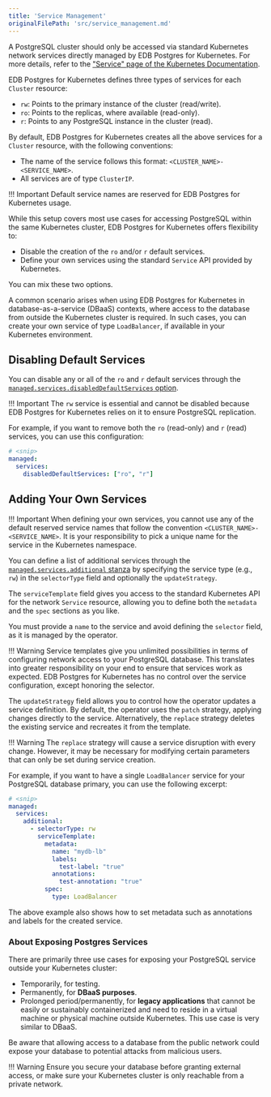 ```yaml
---
title: 'Service Management'
originalFilePath: 'src/service_management.md'
---
```




A PostgreSQL cluster should only be accessed via standard Kubernetes network
services directly managed by EDB Postgres for Kubernetes. For more details, refer to the
["Service" page of the Kubernetes Documentation](https://kubernetes.io/docs/concepts/services-networking/service/#virtual-ips-and-service-proxies).

EDB Postgres for Kubernetes defines three types of services for each `Cluster` resource:

-   `rw`: Points to the primary instance of the cluster (read/write).
-   `ro`: Points to the replicas, where available (read-only).
-   `r`: Points to any PostgreSQL instance in the cluster (read).

By default, EDB Postgres for Kubernetes creates all the above services for a `Cluster`
resource, with the following conventions:

-   The name of the service follows this format: `<CLUSTER_NAME>-<SERVICE_NAME>`.
-   All services are of type `ClusterIP`.

!!! Important
    Default service names are reserved for EDB Postgres for Kubernetes usage.

While this setup covers most use cases for accessing PostgreSQL within the same
Kubernetes cluster, EDB Postgres for Kubernetes offers flexibility to:

-   Disable the creation of the `ro` and/or `r` default services.
-   Define your own services using the standard `Service` API provided by
    Kubernetes.

You can mix these two options.

A common scenario arises when using EDB Postgres for Kubernetes in database-as-a-service
(DBaaS) contexts, where access to the database from outside the Kubernetes
cluster is required. In such cases, you can create your own service of type
`LoadBalancer`, if available in your Kubernetes environment.

## Disabling Default Services

You can disable any or all of the `ro` and `r` default services through the
[`managed.services.disabledDefaultServices` option](pg4k.v1.md#postgresql-k8s-enterprisedb-io-v1-ManagedServices).

!!! Important
    The `rw` service is essential and cannot be disabled because EDB Postgres for Kubernetes
    relies on it to ensure PostgreSQL replication.

For example, if you want to remove both the `ro` (read-only) and `r` (read)
services, you can use this configuration:

```yaml
# <snip>
managed:
  services:
    disabledDefaultServices: ["ro", "r"]
```

## Adding Your Own Services

!!! Important
    When defining your own services, you cannot use any of the default reserved
    service names that follow the convention `<CLUSTER_NAME>-<SERVICE_NAME>`. It is
    your responsibility to pick a unique name for the service in the Kubernetes
    namespace.

You can define a list of additional services through the
[`managed.services.additional` stanza](pg4k.v1.md#postgresql-k8s-enterprisedb-io-v1-ManagedService)
by specifying the service type (e.g., `rw`) in the `selectorType` field
and optionally the `updateStrategy`.

The `serviceTemplate` field gives you access to the standard Kubernetes API for
the network `Service` resource, allowing you to define both the `metadata` and
the `spec` sections as you like.

You must provide a `name` to the service and avoid defining the `selector`
field, as it is managed by the operator.

!!! Warning
    Service templates give you unlimited possibilities in terms of configuring
    network access to your PostgreSQL database. This translates into greater
    responsibility on your end to ensure that services work as expected.
    EDB Postgres for Kubernetes has no control over the service configuration, except honoring
    the selector.

The `updateStrategy` field allows you to control how the operator
updates a service definition. By default, the operator uses the `patch`
strategy, applying changes directly to the service.
Alternatively, the `replace` strategy deletes the existing service and
recreates it from the template.

!!! Warning
    The `replace` strategy will cause a service disruption with every
    change.  However, it may be necessary for modifying certain
    parameters that can only be set during service creation.

For example, if you want to have a single `LoadBalancer` service for your
PostgreSQL database primary, you can use the following excerpt:

```yaml
# <snip>
managed:
  services:
    additional:
      - selectorType: rw
        serviceTemplate:
          metadata:
            name: "mydb-lb"
            labels:
              test-label: "true"
            annotations:
              test-annotation: "true"
          spec:
            type: LoadBalancer
```

The above example also shows how to set metadata such as annotations and labels
for the created service.

### About Exposing Postgres Services

There are primarily three use cases for exposing your PostgreSQL service
outside your Kubernetes cluster:

-   Temporarily, for testing.
-   Permanently, for **DBaaS purposes**.
-   Prolonged period/permanently, for **legacy applications** that cannot be
      easily or sustainably containerized and need to reside in a virtual machine
    or physical machine outside Kubernetes. This use case is very similar to DBaaS.

Be aware that allowing access to a database from the public network could
expose your database to potential attacks from malicious users.

!!! Warning
    Ensure you secure your database before granting external access, or make
    sure your Kubernetes cluster is only reachable from a private network.
